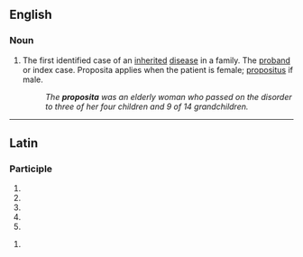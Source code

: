 ==English==

===Noun===
{{en-noun|proposita|e}}

# The first identified case of an [[inherited]] [[disease]] in a family. The [[proband]] or index case. Proposita applies when the patient is female; [[propositus]] if male.
#: ''The '''proposita''' was an elderly woman who passed on the disorder to three of her four children and 9 of 14 grandchildren.''

----
==Latin==

===Participle===
{{la-part-form|prōposita}}

# {{inflection of|propositus|prōpositus|nom|f|s|lang=la}}
# {{inflection of|propositus|prōpositus|nom|n|p|lang=la}}
# {{inflection of|propositus|prōpositus|acc|n|p|lang=la}}
# {{inflection of|propositus|prōpositus|voc|f|s|lang=la}}
# {{inflection of|propositus|prōpositus|voc|n|p|lang=la}}

{{la-part-form|prōpositā}}

# {{inflection of|propositus|prōpositus|abl|f|s|lang=la}}
{{count page|[[Wiktionary:Page count]]}}
{{rfc-auto}}